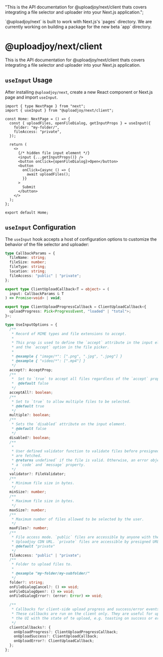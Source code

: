   "This is the API documentation for @uploadjoy/next/client thats covers integrating a file selector and uploader into your Next.js application.";

<Note>
  `@uploadjoy/next` is built to work with Next.js's `pages` directory. We are
  currently working on building a package for the new beta `app` directory.
</Note>

# @uploadjoy/next/client

This is the API documentation for @uploadjoy/next/client thats covers integrating a file selector and uploader into your Next.js application.

## `useInput` Usage

After installing `@uploadjoy/next`, create a new React component or Next.js page and import `useInput`.

```tsx
import { type NextPage } from "next";
import { useInput } from "@uploadjoy/next/client";

const Home: NextPage = () => {
  const { uploadFiles, openFileDialog, getInputProps } = useInput({
    folder: "my-folder/",
    fileAccess: "private",
  });

  return (
    <>
      {/* hidden file input element */}
      <input {...getInputProps()} />
      <button onClick={openFileDialog}>Open</button>
      <button
        onClick={async () => {
          await uploadFiles();
        }}
      >
        Submit
      </button>
    </>
  );
};

export default Home;
```

## `useInput` Configuration

The `useInput` hook accepts a host of configuration options to customize the behavior of the file selector and uploader:

```ts
type CallbackParams = {
  fileName: string;
  fileSize: number;
  fileType: string;
  location: string;
  fileAccess: "public" | "private";
};

export type ClientUploadCallback<T = object> = (
  input: CallbackParams & T
) => Promise<void> | void;

export type ClientUploadProgressCallback = ClientUploadCallback<{
  uploadProgress: Pick<ProgressEvent, "loaded" | "total">;
}>;

type UseInputOptions = {
  /**
   * Record of MIME types and file extensions to accept.
   *
   * This prop is used to define the `accept` attribute in the input element,
   * and the `accept` option in the file picker.
   *
   * @example { "image/*": [".png", ".jpg", ".jpeg"] }
   * @example { "video/*": [".mp4"] }
   */
  accept?: AcceptProp;
  /**
   *  Set to `true` to accept all files regardless of the `accept` prop.
   *  @default false
   */
  acceptAll?: boolean;
  /**
   * Set to `true` to allow multiple files to be selected.
   * @default true
   */
  multiple?: boolean;
  /**
   * Sets the `disabled` attribute on the input element.
   * @default false
   */
  disabled?: boolean;
  /**
   *
   * User defined validator function to validate files before presigned URLs
   * are fetched.
   * @returns undefined` if the file is valid. Otherwise, an error object with
   * a `code` and `message` property.
   */
  validator?: FileValidator;
  /**
   * Minimum file size in bytes.
   */
  minSize?: number;
  /**
   * Maximum file size in bytes.
   */
  maxSize?: number;
  /**
   * Maximum number of files allowed to be selected by the user.
   */
  maxFiles?: number;
  /**
   * File access mode. `public` files are accessible by anyone with the
   * Uploadjoy CDN URL. `private` files are accessible by presigned URLs.
   * @default "private"
   */
  fileAccess: "public" | "private";
  /**
   * Folder to upload files to.
   *
   * @example "my-folder/my-subfolder/"
   */
  folder?: string;
  onFileDialogCancel?: () => void;
  onFileDialogOpen?: () => void;
  onFileDialogError?: (error: Error) => void;

  /**
   * Callbacks for client-side upload progress and success/error events.
   * These callbacks are run on the client only. They are useful for updating
   * the UI with the state of te upload, e.g. toasting on success or error.
   */
  clientCallbacks?: {
    onUploadProgress?: ClientUploadProgressCallback;
    onUploadSuccess?: ClientUploadCallback;
    onUploadError?: ClientUploadCallback;
  };
};
```
